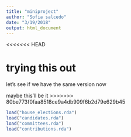 ```yaml
---
title: "miniproject"
author: "Sofia salcedo"
date: "3/19/2018"
output: html_document
---
```


<<<<<<< HEAD

trying this out
=======
let's see if we have the same version now

maybe this'll be it
>>>>>>> 80be773f0faa8518ce9a4db909f6b2d79e629b45
```r
load("house_elections.rda")
load("candidates.rda")
load("committees.rda")
load("contributions.rda")
```


